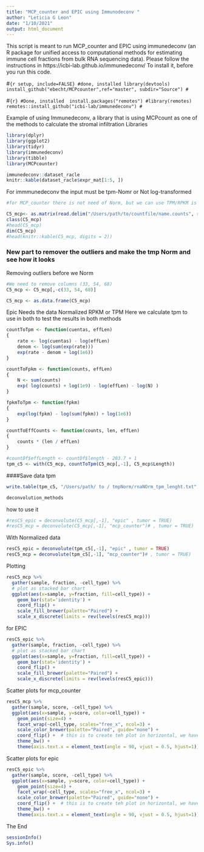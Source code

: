 ```yaml
---
title: "MCP_counter and EPIC using Immunodeconv "
author: "Leticia G Leon"
date: "1/10/2021"
output: html_document
---
```


This script is meant to run MCP_counter and EPIC using immunedeconv (an R package for unified access to computational methods for estimating immune cell fractions from bulk RNA sequencing data).
Please follow the instructions in https://icbi-lab.github.io/immunedeconv/
To install it, before you run this code.

#```{r setup, include=FALSE}
#done, installed
library(devtools)
install_github("ebecht/MCPcounter",ref="master", subdir="Source")
#```

#```{r}
#Done, installed 
install.packages("remotes")
#library(remotes)
remotes::install_github("icbi-lab/immunedeconv")
#```

Example of using Immunedeconv, a library that is using MCPcount as one of the methods to calculate the stromal infiltration
Libraries
```r
library(dplyr)
library(ggplot2)
library(tidyr)
library(immunedeconv)
library(tibble)
library(MCPcounter)
```

```r
immunedeconv::dataset_racle
knitr::kable(dataset_racle$expr_mat[1:5, ])
```

For immmunedeconv the input must be tpm-Nomr or Not log-transformed
```r
#for MCP_counter there is not need of Norm, but we can use TPM/RPKM is we want

C5_mcp<- as.matrix(read.delim("/Users/path/to/countfile/name.counts", row.names = 1))
class(C5_mcp)
#head(C5_mcp)
dim(C5_mcp)
#head(knitr::kable(C5_mcp, digits = 2))

```

### New part to remover the outliers and make the tmp Norm and see how it looks

Removing outliers before we Norm
```r
#We need to remove columns (33, 54, 68)
C5_mcp <- C5_mcp[,-c(33, 54, 68)]
```
```r
C5_mcp <- as.data.frame(C5_mcp)
```

Epic Needs the data Normalized RPKM or TPM
Here we calculate tpm to use in both to test the results in both methods
```r
countToTpm <- function(cuentas, effLen)
{
    rate <- log(cuentas) - log(effLen)
    denom <- log(sum(exp(rate)))
    exp(rate - denom + log(1e6))
}

countToFpkm <- function(counts, effLen)
{
    N <- sum(counts)
    exp( log(counts) + log(1e9) - log(effLen) - log(N) )
}

fpkmToTpm <- function(fpkm)
{
    exp(log(fpkm) - log(sum(fpkm)) + log(1e6))
}

countToEffCounts <- function(counts, len, effLen)
{
    counts * (len / effLen)
}
```
```r
#countDf$effLength <- countDf$length - 203.7 + 1
tpm_c5 <- with(C5_mcp, countToTpm(C5_mcp[,-1], C5_mcp$Length))
```
####Save data tpm
```r
write.table(tpm_c5, "/Users/path/ to / tmpNorm/rnaNOrm_tpm_lenght.txt", sep = "\t" , row.names=T, col.names=T, quote=F)
```

```r
deconvolution_methods
```

how to use it
```r
#resC5_epic = deconvolute(C5_mcp[,-1], "epic" , tumor = TRUE)
#resC5_mcp = deconvolute(C5_mcp[,-1], "mcp_counter")# , tumor = TRUE)
```
With Normalized data 
```r
resC5_epic = deconvolute(tpm_c5[,-1], "epic" , tumor = TRUE)
resC5_mcp = deconvolute(tpm_c5[,-1], "mcp_counter")# , tumor = TRUE)
```

Plotting
```r
resC5_mcp %>%
  gather(sample, fraction, -cell_type) %>%
  # plot as stacked bar chart
  ggplot(aes(x=sample, y=fraction, fill=cell_type)) +
    geom_bar(stat='identity') +
    coord_flip() +
    scale_fill_brewer(palette="Paired") +
    scale_x_discrete(limits = rev(levels(resC5_mcp)))
```
for EPIC
```r
resC5_epic %>%
  gather(sample, fraction, -cell_type) %>%
  # plot as stacked bar chart
  ggplot(aes(x=sample, y=fraction, fill=cell_type)) +
    geom_bar(stat='identity') +
    coord_flip() +
    scale_fill_brewer(palette="Paired") +
    scale_x_discrete(limits = rev(levels(resC5_epic)))
```





Scatter plots for mcp_counter
```r
resC5_mcp %>%
  gather(sample, score, -cell_type) %>%
  ggplot(aes(x=sample, y=score, color=cell_type)) +
    geom_point(size=4) +
    facet_wrap(~cell_type, scales="free_x", ncol=3) +
    scale_color_brewer(palette="Paired", guide="none") +
    coord_flip() +  # this is to create teh plot in horizontal, we have too many samples for that
    theme_bw() +
    theme(axis.text.x = element_text(angle = 90, vjust = 0.5, hjust=1))
```

Scatter plots for epic
```r
resC5_epic %>%
  gather(sample, score, -cell_type) %>%
  ggplot(aes(x=sample, y=score, color=cell_type)) +
    geom_point(size=4) +
    facet_wrap(~cell_type, scales="free_x", ncol=3) +
    scale_color_brewer(palette="Paired", guide="none") +
    coord_flip() +  # this is to create teh plot in horizontal, we have too many samples for that
    theme_bw() +
    theme(axis.text.x = element_text(angle = 90, vjust = 0.5, hjust=1))
```








########### The End
```r
sessionInfo()
Sys.info()
```